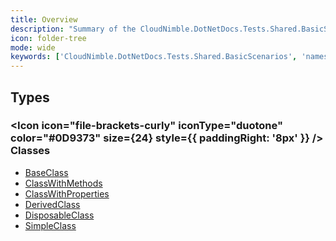 ```yaml
---
title: Overview
description: "Summary of the CloudNimble.DotNetDocs.Tests.Shared.BasicScenarios Namespace"
icon: folder-tree
mode: wide
keywords: ['CloudNimble.DotNetDocs.Tests.Shared.BasicScenarios', 'namespace', 'BaseClass', 'ClassWithMethods', 'ClassWithProperties', 'DerivedClass', 'DisposableClass', 'SimpleClass']
---
```


## Types

### <Icon icon="file-brackets-curly" iconType="duotone" color="#0D9373" size={24} style={{ paddingRight: '8px' }} /> Classes

- [BaseClass](CloudNimble-DotNetDocs-Tests-Shared-BasicScenarios.BaseClass.mdx)
- [ClassWithMethods](CloudNimble-DotNetDocs-Tests-Shared-BasicScenarios.ClassWithMethods.mdx)
- [ClassWithProperties](CloudNimble-DotNetDocs-Tests-Shared-BasicScenarios.ClassWithProperties.mdx)
- [DerivedClass](CloudNimble-DotNetDocs-Tests-Shared-BasicScenarios.DerivedClass.mdx)
- [DisposableClass](CloudNimble-DotNetDocs-Tests-Shared-BasicScenarios.DisposableClass.mdx)
- [SimpleClass](CloudNimble-DotNetDocs-Tests-Shared-BasicScenarios.SimpleClass.mdx)

